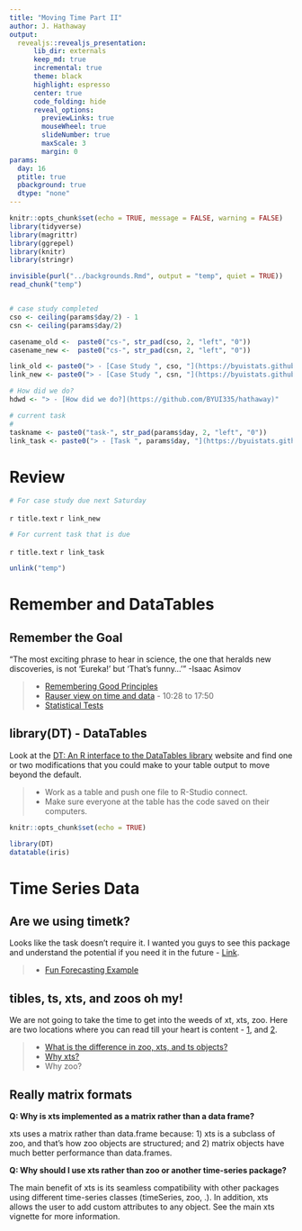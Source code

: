 ```yaml
---
title: "Moving Time Part II"
author: J. Hathaway
output: 
  revealjs::revealjs_presentation:
      lib_dir: externals
      keep_md: true
      incremental: true
      theme: black
      highlight: espresso
      center: true
      code_folding: hide
      reveal_options:
        previewLinks: true
        mouseWheel: true
        slideNumber: true
        maxScale: 3
        margin: 0
params:
  day: 16
  ptitle: true
  pbackground: true
  dtype: "none"
---
```


```r
knitr::opts_chunk$set(echo = TRUE, message = FALSE, warning = FALSE)
library(tidyverse)
library(magrittr)
library(ggrepel)
library(knitr)
library(stringr)

invisible(purl("../backgrounds.Rmd", output = "temp", quiet = TRUE))
read_chunk("temp")


# case study completed
cso <- ceiling(params$day/2) - 1
csn <- ceiling(params$day/2) 

casename_old <-  paste0("cs-", str_pad(cso, 2, "left", "0"))
casename_new <-  paste0("cs-", str_pad(csn, 2, "left", "0"))

link_old <- paste0("> - [Case Study ", cso, "](https://byuistats.github.io/M335/weekly_projects/", str_replace(casename_old,"-",""), "_details.html)")
link_new <- paste0("> - [Case Study ", csn, "](https://byuistats.github.io/M335/weekly_projects/", str_replace(casename_new,"-",""), "_details.html)")

# How did we do?
hdwd <- "> - [How did we do?](https://github.com/BYUI335/hathaway)"

# current task
# 
taskname <- paste0("task-", str_pad(params$day, 2, "left", "0"))
link_task <- paste0("> - [Task ", params$day, "](https://byuistats.github.io/M335/class_tasks/", str_replace(taskname,"-",""), "_details.html)")
```

# Review

```r
# For case study due next Saturday
```

`r title.text`
`r link_new`


```r
# For current task that is due
```

`r title.text`
`r link_task`


```r
unlink("temp")
```

# Remember and DataTables

## Remember the Goal

"The most exciting phrase to hear in science, the one that heralds new discoveries, is not 'Eureka!' but 'That's funny...'" -Isaac Asimov

> - [Remembering Good Principles](https://youtu.be/fSgEeI2Xpdc)
> - [Rauser view on time and data](https://www.youtube.com/embed/coNDCIMH8bk?start=628) - 10:28 to 17:50
> - [Statistical Tests](https://www.youtube.com/embed/5Dnw46eC-0o)


## library(DT) - DataTables

Look at the [DT: An R interface to the DataTables library](http://rstudio.github.io/DT/) website and find one or two modifications that you could make to your table output to move beyond the default.

> * Work as a table and push one file to R-Studio connect.
> * Make sure everyone at the table has the code saved on their computers.

```r
knitr::opts_chunk$set(echo = TRUE)
```

```r
library(DT)
datatable(iris)
```

# Time Series Data

## Are we using timetk?

Looks like the task doesn't require it.  I wanted you guys to see this package and understand the potential if you need it in the future - [Link](https://business-science.github.io/timetk/).

> * [Fun Forecasting Example](https://business-science.github.io/timetk/articles/TK03_Forecasting_Using_Time_Series_Signature.html)

## tibles, ts, xts, and zoos oh my!

We are not going to take the time to get into the weeds of xt, xts, zoo.  Here are two locations where you can read till your heart is content - [1](https://faculty.washington.edu/ezivot/econ424/Working%20with%20Time%20Series%20Data%20in%20R.pdf), and [2](https://www.datacamp.com/courses/manipulating-time-series-data-in-r-with-xts-zoo).

> - [What is the difference in zoo, xts, and ts objects?](https://stackoverflow.com/questions/33714660/what-is-the-difference-the-zoo-object-and-ts-object-in-r)
> - [Why xts?](http://joshuaulrich.github.io/xts/xts_faq.html)
> - Why zoo?

## Really matrix formats

**Q: Why is xts implemented as a matrix rather than a data frame?**

xts uses a matrix rather than data.frame because: 1) xts is a subclass of zoo, and that's how zoo objects are structured; and 2) matrix objects have much better performance than data.frames.

**Q: Why should I use xts rather than zoo or another time-series package?**

The main benefit of xts is its seamless compatibility with other packages using different time-series classes (timeSeries, zoo, .). In addition, xts allows the user to add custom attributes to any object. See the main xts vignette for more information.

